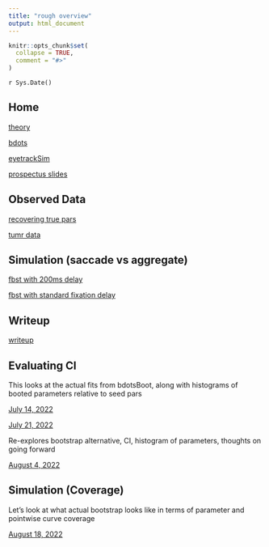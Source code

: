 ```yaml
---
title: "rough overview"
output: html_document
---
```


```r
knitr::opts_chunk$set(
  collapse = TRUE,
  comment = "#>"
)
```

`r Sys.Date()`

## Home

[theory](subdir/theory.html)

[bdots](subdir/bdots.html)

[eyetrackSim](subdir/eyetrackSim.html)

[prospectus slides](pdf/prospectus.pdf)


## Observed Data

[recovering true pars](subdir/recover_true_pars.html)

[tumr data](subdir/tumr_bdots.html)

## Simulation (saccade vs aggregate)

[fbst with 200ms delay](subdir/fbst_w_200ms_delay.html)

[fbst with standard fixation delay](subdir/fbst_with_fixation_delay.html)


## Writeup

[writeup](subdir/overview.html)

## Evaluating CI

This looks at the actual fits from bdotsBoot, along with histograms of booted parameters relative to seed pars

[July 14, 2022](subdir/compare_fit_boot_dist.html)

[July 21, 2022](subdir/bootstrap_alt_compare.html)

Re-explores bootstrap alternative, CI, histogram of parameters, thoughts on going forward

[August 4, 2022](subdir/bootstrap_confidence_intervals.html)

## Simulation (Coverage)

Let's look at what actual bootstrap looks like in terms of parameter and pointwise curve coverage

[August 18, 2022](subdir/confidence_interval_coverage.html)
